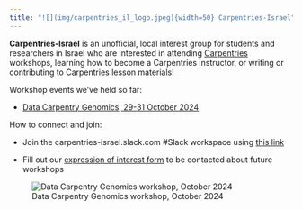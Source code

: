 ```yaml
---
title: "![](img/carpentries_il_logo.jpeg){width=50} Carpentries-Israel"
---
```


**Carpentries-Israel** is an unofficial, local interest group for students and researchers in Israel who are interested in attending [Carpentries](carpentries.org) workshops, learning how to become a Carpentries instructor, or writing or contributing to Carpentries lesson materials!

Workshop events we've held so far:

-   [Data Carpentry Genomics, 29-31 October 2024](https://carpentries-israel.github.io/2024-10-29-wis){target="_blank"}

How to connect and join:

-   Join the carpentries-israel.slack.com #Slack workspace using [this link](https://join.slack.com/t/carpentries-israel/shared_invite/zt-2uu39vo5i-5MqBVAv3mf_h1n~_xLQxCA)

-   Fill out our [expression of interest form](https://forms.gle/tEtkFrugxrEng7Ss7){target="_blank"} to be contacted about future workshops

![Data Carpentry Genomics workshop, October 2024](img/DataCarpentryIsrael-Weizmann_Oct2024.jpg)
